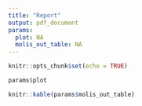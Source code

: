 ```yaml
---
title: "Report"
output: pdf_document
params:
  plot: NA
  molis_out_table: NA
---
```


```r
knitr::opts_chunk$set(echo = TRUE)
```

```r
params$plot
```


```r
knitr::kable(params$molis_out_table)
```

